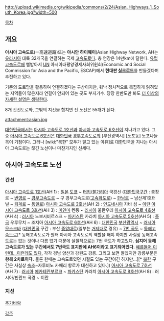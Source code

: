 http://upload.wikimedia.org/wikipedia/commons/2/24/Asian_Highways_1_South_Korea.jpg?width=500

[[목차]]
== 개요 ==
'''아시아 고속도로'''(ㅡ高速道路)또는 '''아시안 하이웨이'''(Asian Highway Network, AH는 [[유라시아]] 대륙 32개국을 연결하는 국제 [[고속도로]]다. 총 연장은 14만km에 달한다. [[유럽 고속도로]]에 삘받아서 [[UN]] 아시아태평양경제사회위원회(Economic and Social Commission for Asia and the Pacific, ESCAP)에서 '''현대판 [[실크로드]]'''를 만들겠다며 추진하고 있다.

기존의 도로망을 활용하여 연결하겠다는 구상이지만, 워낙 정치적으로 복잡하게 얽혀있는 지역들이 많은지라 연결이 안되어 있는 곳도 부지기수. 당장 한반도만 봐도 [[북한|더 이상의 자세한 설명은 생략한다]].

8개 간선도로와, 그밖의 지선을 합치면 전 노선은 55개가 된다.

attachment:asian.jpg

[[대한민국]]에서는 [[아시아 고속도로 1호선]]과 [[아시아 고속도로 6호선]]이 지나가고 있다. 그 중 [[아시아 고속도로 6호선]]은 [[대한민국]] [[경부고속도로]]의 [부산광역시] [노포동] 노포나들목이 기점이다. 그러나 [wiki:"북한" 모두가 알고 있는 이유]로 대한민국을 지나는 아시아 고속도로는 끊긴 노선이나 마찬가지인 신세다.

== 아시아 고속도로 노선 ==
=== 간선 ===
[[아시아 고속도로 1호선]](AH 1) : [[일본]] [[도쿄]] ~ [[터키]]/[[불가리아]] 국경선
([[대한민국]]구간 : 충장로 ~ [[번영로]] ~ [[경부고속도로]] ~ 구 경부고속도로([[고속화도로]]) ~ [[한남로]] ~ 남산제1호터널 ~ [[퇴계로]] ~ [[통일로]])
[[아시아 고속도로 2호선]](AH 2) : [[인도네시아]] 자바 섬 ~ [[이란]]
[[아시아 고속도로 3호선]](AH 3) : [[미얀마]] 켄퉁 ~ [[러시아]] 울란우데
[[아시아 고속도로 4호선]](AH 4) : [[러시아]] 노보시비르스크 ~ [[파키스탄]] 카라치
[[아시아 고속도로 5호선]](AH 5) : [[중국]] 우루무치 ~ 조지아
[[아시아 고속도로 6호선]](AH 6) : [[대한민국]] [[부산광역시]] ~ [[러시아]] [[모스크바]]
([[대한민국]] 구간 : 부산 [[중앙대로]](일부는 [[거제대로]] 경유) ~ [[7번 국도]] ~ [[동해고속도로]][* 동해고속도로가 원래 아시아 고속도로의 역할을 해야 하지만 사실상 동해고속도로는 없는 것이나 다름 없기 때문에 실질적으로는 7번 국도가 하고있다. '''심지어 동해고속도로가 있는 구간에서도 7번국도 표지판에 AH6이라고 표기되어있다.''' [http://dmaps.kr/h4iv 예를들어 이런데...][http://dmaps.kr/h4iw 이런데도 있다.] 각각 경남 양산과 강원도 강릉. 그리고 보면 알겠지만 강릉부분은 '''왕복 2차로이다.''' 물론 한때는 고속도로였던 시절도 있는 구간이긴 하지만...][* [[북한]] 구간은 사실상 [[속초]]~자루비노 카페리 항로가 대신하고 있다.])
[[아시아 고속도로 7호선]](AH 7) : [[러시아]] [[예카테린부르크]] ~ [[파키스탄]] 카라치
[[아시아 고속도로 8호선]](AH 8) : 러시아/핀란드 국경 ~ 이란

=== 지선 ===
[[추가바람]]

[[각주]]
